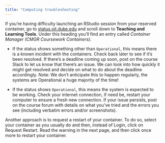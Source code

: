 ```yaml
---
title: "Computing troubleshooting"
---
```


If you're having difficulty launching an RStudio session from your reserved container, go to [status.oit.duke.edu](https://status.oit.duke.edu/) and scroll down to **Teaching and Learning Tools**.
Under this heading you'll find an entry called *Container Manager (CMGR Coursework Containers)*.

-   If the status shows something other than `Operational`, this means there is a known incident with the containers.
    Check back later to see if it's been resolved.
    If there's a deadline coming up soon, post on the course Slack to let us know that there's an issue.
    We can look into how quickly it might get resolved and decide on what to do about the deadline accordingly.
    Note: We don't anticipate this to happen regularly, the systems are Operational a huge majority of the time!

-   If the status shows `Operational`, this means the system is expected to be working.
    Check your internet connection, if need be, restart your computer to ensure a fresh new connection.
    If your issue persists, post on the course forum with details on what you've tried and the errors you see (including verbatim errors and/or screenshots).

Another approach is to request a restart of your container.
To do so, select your container as you usually do and then, instead of Login, click on Request Restart.
Read the warning in the next page, and then click once more to restart your container.
